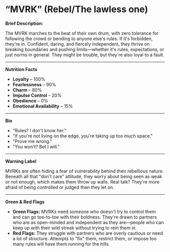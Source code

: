 # “MVRK” (Rebel/The lawless one)

**Brief Description:**

The MVRK marches to the beat of their own drum, with zero tolerance for following the crowd or bending to anyone else's rules. If it's forbidden, they're in. Confident, daring, and fiercely independent, they thrive on breaking boundaries and pushing limits—whether it's rules, expectations, or just norms in general. They might be trouble, but they're also loyal to a fault.

---

**Nutrition Facts**

- **Loyalty** – 100%
- **Fearlessness** – 90%
- **Charm** – 80%
- **Impulse Control** – 20%
- **Obedience** – 0%
- **Emotional Availability** – 15%

---

**Bio**

- "Rules? I don't know her."
- "If you're not living on the edge, you're taking up too much space."
- "Prove me wrong."
- "You won't? Bet I will."

---

**Warning Label**

MVRKs are often hiding a fear of vulnerability behind their rebellious nature. Beneath all that "don't care" attitude, they worry about being seen as weak or not enough, which makes them throw up walls. Real talk? They're more afraid of being controlled or judged than they let on.

---

**Green & Red Flags**

- **Green Flags:** MVRKs need someone who doesn't try to control them and can go toe-to-toe with their boldness. They're drawn to partners who are as open-minded and independent as they are—people who can keep up with their wild streak without trying to rein them in.
- **Red Flags:** They struggle with partners who are overly cautious or need a lot of structure. Attempts to "fix" them, restrict them, or impose too many rules will have them running for the hills.
